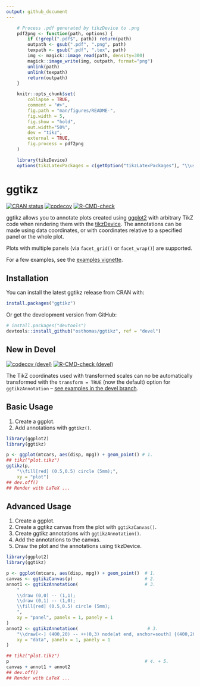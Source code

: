 ```yaml
---
output: github_document
---
```


<!-- README.md is generated from README.Rmd. Please edit that file -->

```r
    # Process .pdf generated by tikzDevice to .png
    pdf2png <- function(path, options) {
        if (!grepl(".pdf$", path)) return(path)
        outpath <- gsub(".pdf", ".png", path)
        texpath <- gsub(".pdf", ".tex", path)
        img <- magick::image_read(path, density=300)
        magick::image_write(img, outpath, format="png")
        unlink(path)
        unlink(texpath)
        return(outpath)
    }

    knitr::opts_chunk$set(
        collapse = TRUE,
        comment = "#>",
        fig.path = "man/figures/README-",
        fig.width = 5,
        fig.show = "hold",
        out.width="50%",
        dev = "tikz",
        external = TRUE,
        fig.process = pdf2png
    )

    library(tikzDevice)
    options(tikzLatexPackages = c(getOption("tikzLatexPackages"), "\\usetikzlibrary{calc}"))
```

# ggtikz

<!-- badges: start -->
[![CRAN status](https://www.r-pkg.org/badges/version/ggtikz)](https://CRAN.R-project.org/package=ggtikz)
[![codecov](https://codecov.io/gh/osthomas/ggtikz/branch/main/graph/badge.svg?token=0LPNGPFO5Z)](https://codecov.io/gh/osthomas/ggtikz)
[![R-CMD-check](https://github.com/osthomas/ggtikz/workflows/R-CMD-check/badge.svg)](https://github.com/osthomas/ggtikz/actions)
<!-- badges: end -->

ggtikz allows you to annotate plots created using
[ggplot2](https://ggplot2.tidyverse.org/)
with arbitrary TikZ code when rendering
them with the [tikzDevice](https://CRAN.R-project.org/package=tikzDevice).
The annotations can be made using data coordinates, or with coordinates relative
to a specified panel or the whole plot.

Plots with multiple panels (via `facet_grid()` or `facet_wrap()`) are supported.

For a few examples, see the [examples vignette](https://github.com/osthomas/ggtikz/blob/main/doc/examples.pdf).

## Installation

You can install the latest ggtikz release from CRAN with:

``` r
install.packages("ggtikz")
```

Or get the development version from GitHub:

``` r
# install.packages("devtools")
devtools::install_github("osthomas/ggtikz", ref = "devel")
```

## New in Devel
[![codecov (devel)](https://codecov.io/gh/osthomas/ggtikz/branch/devel/graph/badge.svg?token=0LPNGPFO5Z)](https://codecov.io/gh/osthomas/ggtikz)
[![R-CMD-check (devel)](https://github.com/osthomas/ggtikz/workflows/R-CMD-check/badge.svg?branch=devel)](https://github.com/osthomas/ggtikz/actions)

The TikZ coordinates used with transformed scales can no be automatically transformed with the `transform = TRUE` (now the default) option for `ggtikzAnnotation` -- [see examples in the devel branch](https://github.com/osthomas/ggtikz/tree/devel).

## Basic Usage

1. Create  a ggplot.
2. Add annotations with `ggtikz()`.

```r
library(ggplot2)
library(ggtikz)

p <- ggplot(mtcars, aes(disp, mpg)) + geom_point() # 1.
## tikz("plot.tikz")
ggtikz(p,
    "\\fill[red] (0.5,0.5) circle (5mm);",
    xy = "plot")
## dev.off()
## Render with LaTeX ...
```

## Advanced Usage

1. Create a ggplot.
2. Create a ggtikz canvas from the plot with `ggtikzCanvas()`.
3. Create ggtikz annotations with `ggtikzAnnotation()`.
4. Add the annotations to the canvas.
5. Draw the plot and the annotations using tikzDevice.

```r
library(ggplot2)
library(ggtikz)

p <- ggplot(mtcars, aes(disp, mpg)) + geom_point()  # 1.
canvas <- ggtikzCanvas(p)                           # 2.
annot1 <- ggtikzAnnotation(                         # 3.
    "
    \\draw (0,0) -- (1,1);
    \\draw (0,1) -- (1,0);
    \\fill[red] (0.5,0.5) circle (5mm);
    ",
    xy = "panel", panelx = 1, panely = 1
)
annot2 <- ggtikzAnnotation(                          # 3.
    "\\draw[<-] (400,20) -- ++(0,3) node[at end, anchor=south] {(400,20)};",
    xy = "data", panelx = 1, panely = 1
)

## tikz("plot.tikz")
p                                                   # 4. + 5.
canvas + annot1 + annot2
## dev.off()
## Render with LaTeX ...

```
